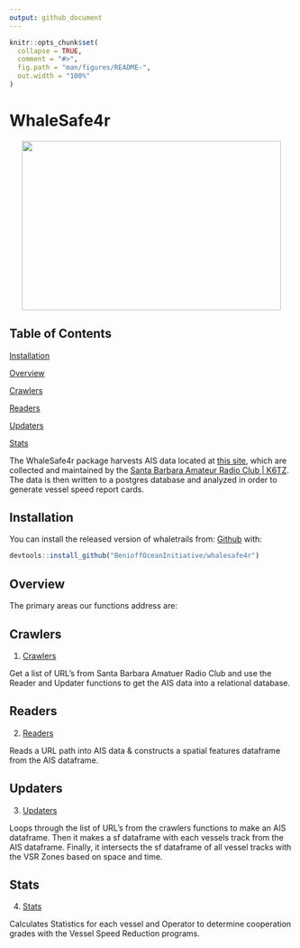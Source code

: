 ```yaml
---
output: github_document
---
```


```r
knitr::opts_chunk$set(
  collapse = TRUE,
  comment = "#>",
  fig.path = "man/figures/README-",
  out.width = "100%"
)
```

# WhaleSafe4r

<p align="center">
  <img width="460" height="300" src="./man/figures/floaty.gif">
</p>

## Table of Contents 

[Installation](#installation)  

[Overview](#overview)  

[Crawlers](#crawlers)

[Readers](#readers)

[Updaters](#updaters)

[Stats](#stats)

The WhaleSafe4r package harvests AIS data located at [this site](https://ais.sbarc.org/), which are collected and 
maintained by the [Santa Barbara Amateur Radio Club | K6TZ](https://www.sbarc.org/). The data is then written to a postgres database and analyzed in order to generate vessel speed report cards.


<a name="installation"/>

## Installation

You can install the released version of whaletrails from: [Github](https://github.com/BenioffOceanInitiative/whalesafe4r) with:

```r
devtools::install_github("BenioffOceanInitiative/whalesafe4r")
```

<a name="overview"/>

## Overview
The primary areas our functions address are:  


<a name="crawlers"/>

## Crawlers
1)  [Crawlers](https://github.com/BenioffOceanInitiative/whalesafe4r/blob/master/R/crawlers.R)

Get a list of URL's from Santa Barbara Amatuer Radio Club and use the Reader and Updater functions to get the AIS data into a relational database.

<a name="readers"/>

## Readers
2)  [Readers](https://github.com/BenioffOceanInitiative/whalesafe4r/blob/master/R/readers.R)

Reads a URL path into AIS data & constructs a spatial features dataframe from the AIS dataframe.

<a name="updaters"/>

## Updaters
3)  [Updaters](https://github.com/BenioffOceanInitiative/whalesafe4r/blob/master/R/update_ais.R)

Loops through the list of URL's from the crawlers functions to make an AIS dataframe. Then it makes a sf dataframe with each vessels track from the AIS dataframe. Finally, it intersects the sf dataframe of all vessel tracks with the VSR Zones based on space and time.

<a name="stats"/>

## Stats
4)  [Stats](https://github.com/BenioffOceanInitiative/whalesafe4r/blob/master/R/seg_stats.R)

Calculates Statistics for each vessel and Operator to determine cooperation grades with the Vessel Speed Reduction programs.
